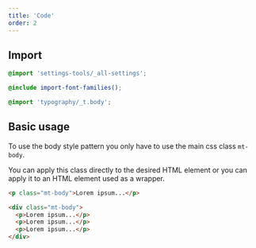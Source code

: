 ```yaml
---
title: 'Code'
order: 2
---
```


## Import

```scss
@import 'settings-tools/_all-settings';

@include import-font-families();

@import 'typography/_t.body';
```

## Basic usage

To use the body style pattern you only have to use the main css class `mt-body`.

You can apply this class directly to the desired HTML element or you can apply it to an HTML element used as a wrapper.

```html
<p class="mt-body">Lorem ipsum...</p>

<div class="mt-body">
  <p>Lorem ipsum...</p>
  <p>Lorem ipsum...</p>
  <p>Lorem ipsum...</p>
</div>
```

<Preview path="typographyBody-usage" />

